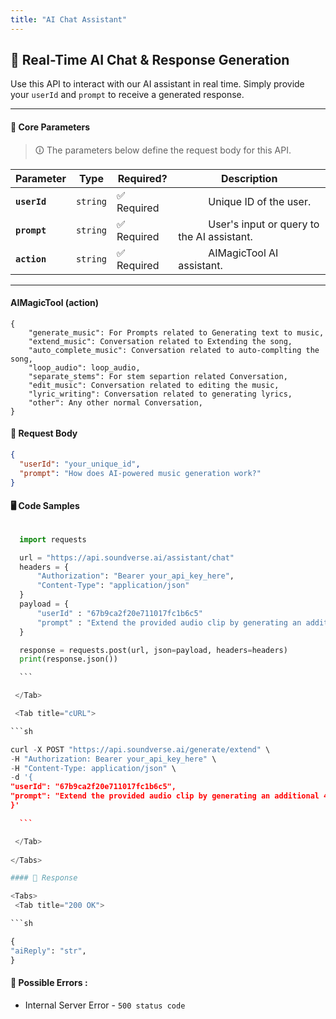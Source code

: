 ```yaml
---
title: "AI Chat Assistant"
---
```



## 💬 Real-Time AI Chat & Response Generation

Use this API to interact with our AI assistant in real time. Simply provide your `userId` and `prompt` to receive a generated response.

---

#### 🔹 **Core Parameters**

> 🛈 The parameters below define the request body for this API.

| Parameter    | Type     | Required?   | Description                                                    |
| ------------ | -------- | ----------- | -------------------------------------------------------------- |
| **`userId`** | `string` | ✅ Required | &#x2003;&emsp;&emsp;Unique ID of the user.                     |
| **`prompt`** | `string` | ✅ Required | &#x2003;&emsp;&emsp;User's input or query to the AI assistant. |
| **`action`** | `string` | ✅ Required | &#x2003;&emsp;&emsp;AIMagicTool AI assistant.                  |

---

#### AIMagicTool (action)

```
{
    "generate_music": For Prompts related to Generating text to music,
    "extend_music": Conversation related to Extending the song,
    "auto_complete_music": Conversation related to auto-complting the song,
    "loop_audio": loop_audio,
    "separate_stems": For stem separtion related Conversation,
    "edit_music": Conversation related to editing the music,
    "lyric_writing": Conversation related to generating lyrics,
    "other": Any other normal Conversation,
}
```

#### 📩 **Request Body**

<div style={{ backgroundColor: "#e9ecef", padding: "0.75rem", borderRadius: "0.3rem" }}>
  
```json
{
  "userId": "your_unique_id",
  "prompt": "How does AI-powered music generation work?"
}
```
</div>

#### 🖥️ Code Samples

<Tabs>
  <Tab title="Python">
  
  ```python

    import requests

    url = "https://api.soundverse.ai/assistant/chat"
    headers = {
        "Authorization": "Bearer your_api_key_here",
        "Content-Type": "application/json"
    }
    payload = {
        "userId" : "67b9ca2f20e711017fc1b6c5"
        "prompt" : "Extend the provided audio clip by generating an additional 45 seconds of music. Maintain the style and mood of the original piece while seamlessly continuing the composition.",
    }

    response = requests.post(url, json=payload, headers=headers)
    print(response.json())

    ```

   </Tab>

   <Tab title="cURL">
  
  ```sh

curl -X POST "https://api.soundverse.ai/generate/extend" \
 -H "Authorization: Bearer your_api_key_here" \
 -H "Content-Type: application/json" \
 -d '{
"userId": "67b9ca2f20e711017fc1b6c5",
"prompt": "Extend the provided audio clip by generating an additional 45 seconds of music. Maintain the style and mood of the original piece while seamlessly continuing the composition."
}'

    ```

   </Tab>
   
</Tabs>

#### 📌 Response

<Tabs>
   <Tab title="200 OK">
  
  ```sh

{
"aiReply": "str",
}

```

   </Tab>
</Tabs>

#### 🚫 Possible Errors :

- Internal Server Error -
  `500 status code `
```
